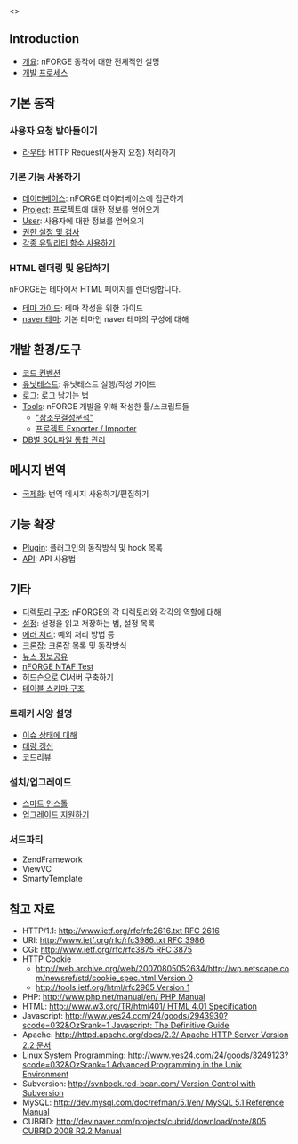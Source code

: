 <<TableOfContents>>

== Introduction ==
* [[Overview|개요]]: nFORGE 동작에 대한 전체적인 설명
* [[DevelopmentProcess|개발 프로세스]]

== 기본 동작 ==
=== 사용자 요청 받아들이기 ===
* [[Router|라우터]]: HTTP Request(사용자 요청) 처리하기

=== 기본 기능 사용하기 ===
* [[Database|데이터베이스]]: nFORGE 데이터베이스에 접근하기
* [[Project]]: 프로젝트에 대한 정보를 얻어오기
* [[User]]: 사용자에 대한 정보를 얻어오기
* [[AccessControl|권한 설정 및 검사]]
* [[UtilityFunctions|각종 유틸리티 함수 사용하기]] 

=== HTML 렌더링 및 응답하기  ===
nFORGE는 테마에서 HTML 페이지를 렌더링합니다.
* [[ThemeGuide|테마 가이드]]: 테마 작성을 위한 가이드
* [[NaverTheme|naver 테마]]: 기본 테마인 naver 테마의 구성에 대해

== 개발 환경/도구 ==
* [[CodeConvention|코드 컨벤션]]
* [[UnitTest|유닛테스트]]: 유닛테스트 실행/작성 가이드
* [[Logging|로그]]: 로그 남기는 법
* [[Tools]]: nFORGE 개발을 위해 작성한 툴/스크립트들
** [["참조무결성분석"]]
** [[project_exporter_importer|프로젝트 Exporter / Importer]]
* [[UnifiedDB|DB별 SQL파일 통합 관리]]

== 메시지 번역 ==
* [[Internationalization|국제화]]: 번역 메시지 사용하기/편집하기

== 기능 확장 ==
* [[Plugin]]: 플러그인의 동작방식 및 hook 목록
* [[API]]: API 사용법

== 기타 ==
* [[DirectoryStructure|디렉토리 구조]]: nFORGE의 각 디렉토리와 각각의 역할에 대해
* [[Configuration|설정]]: 설정을 읽고 저장하는 법, 설정 목록
* [[ErrorHandling|에러 처리]]: 예외 처리 방법 등
* [[CronJobs|크론잡]]: 크론잡 목록 및 동작방식
* [[NforgeSiteInformationShare|뉴스 정보공유]]
* [[NforgeNtafTest|nFORGE NTAF Test]]
* [[ContiguousIntegrationUsingHudson|허드슨으로 CI서버 구축하기]]
* [[nforge_schema|테이블 스키마 구조]]
=== 트래커 사양 설명 ===
* [[ArtifactStatus|이슈 상태에 대해]]
* [[MassUpdate|대량 갱신]]
* [[CodeReview|코드리뷰]]
=== 설치/업그레이드 ===
* [[SmartInstall|스마트 인스톨]]
* [[NewUpgrade|업그레이드 지원하기]]
=== 서드파티 ===
* ZendFramework
* ViewVC
* SmartyTemplate

== 참고 자료 ==
* HTTP/1.1: [[http://www.ietf.org/rfc/rfc2616.txt RFC 2616]]
* URI: [[http://www.ietf.org/rfc/rfc3986.txt RFC 3986]]
* CGI: [[http://www.ietf.org/rfc/rfc3875 RFC 3875]]
* HTTP Cookie
** [[http://web.archive.org/web/20070805052634/http://wp.netscape.com/newsref/std/cookie_spec.html Version 0]]
** [[http://tools.ietf.org/html/rfc2965 Version 1]]
* PHP: [[http://www.php.net/manual/en/ PHP Manual]]
* HTML: [[http://www.w3.org/TR/html401/ HTML 4.01 Specification]]
* Javascript: [[http://www.yes24.com/24/goods/2943930?scode=032&OzSrank=1 Javascript: The Definitive Guide]]
* Apache: [[http://httpd.apache.org/docs/2.2/ Apache HTTP Server Version 2.2 문서]]
* Linux System Programming: [[http://www.yes24.com/24/goods/3249123?scode=032&OzSrank=1 Advanced Programming in the Unix Environment]]
* Subversion: [[http://svnbook.red-bean.com/ Version Control with Subversion]]
* MySQL: [[http://dev.mysql.com/doc/refman/5.1/en/ MySQL 5.1 Reference Manual]] 
* CUBRID: [[http://dev.naver.com/projects/cubrid/download/note/805 CUBRID 2008 R2.2 Manual]]
